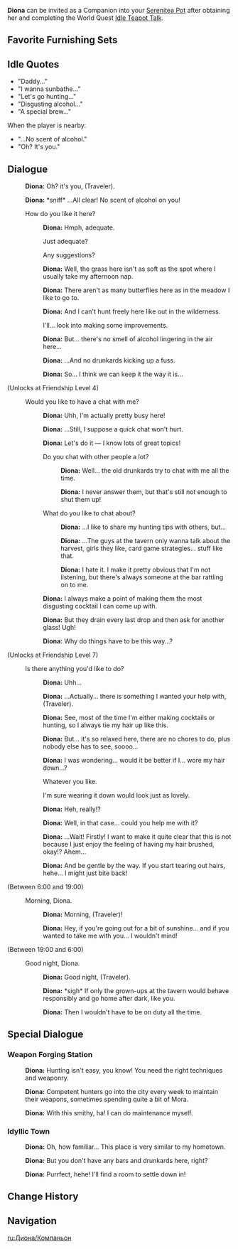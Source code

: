 {{CharacterTabs}}
{{Furnishing Infobox
|title          = Diona
|id             = 368127
|image          = Character Diona Thumb.png
|category       = Companion
|subcategory    = Companion
|rarity         = 4
|adeptal_energy = 300
|load           = 1200
|description    = Character In-Residence
}}
'''Diona''' can be invited as a Companion into your [[Serenitea Pot]] after obtaining her and completing the World Quest [[Idle Teapot Talk]].

==Favorite Furnishing Sets==
{{HousingCompanion|favorite}}
{{Companion Favor Table}}

==Idle Quotes==
*"Daddy..."
*"I wanna sunbathe..."
*"Let's go hunting..."
*"Disgusting alcohol..."
*"A special brew..."
When the player is nearby:
*"...No scent of alcohol."
*"Oh? It's you."

==Dialogue==
{{Dialogue start}}
:{{A|vo diona mimitomo hello 01.ogg}} '''Diona:''' Oh? it's you, (Traveler).
:{{A|vo diona mimitomo hello 02.ogg}} '''Diona:''' *sniff* ...All clear! No scent of alcohol on you!
:{{DIcon}} How do you like it here?
::{{A|vo diona mimitomo friendship1 01.ogg}} '''Diona:''' Hmph, adequate.
::{{DIcon}} Just adequate?
::{{DIcon}} Any suggestions?
::{{A|vo diona mimitomo friendship1 02.ogg}} '''Diona:''' Well, the grass here isn't as soft as the spot where I usually take my afternoon nap.
::{{A|vo diona mimitomo friendship1 03.ogg}} '''Diona:''' There aren't as many butterflies here as in the meadow I like to go to.
::{{A|vo diona mimitomo friendship1 04.ogg}} '''Diona:''' And I can't hunt freely here like out in the wilderness.
::{{DIcon}} I'll... look into making some improvements.
::{{A|vo diona mimitomo friendship1 05.ogg}} '''Diona:''' But... there's no smell of alcohol lingering in the air here...
::{{A|vo diona mimitomo friendship1 06.ogg}} '''Diona:''' ...And no drunkards kicking up a fuss.
::{{A|vo diona mimitomo friendship1 07.ogg}} '''Diona:''' So... I think we can keep it the way it is...
;(Unlocks at Friendship Level 4)
:{{DIcon}} Would you like to have a chat with me?
::{{A|vo diona mimitomo friendship2 01.ogg}} '''Diona:''' Uhh, I'm actually pretty busy here!
::{{A|vo diona mimitomo friendship2 02.ogg}} '''Diona:''' ...Still, I suppose a quick chat won't hurt.
::{{A|vo diona mimitomo friendship2 03.ogg}} '''Diona:''' Let's do it &mdash; I know lots of great topics!
::{{DIcon}} Do you chat with other people a lot?
:::{{A|vo diona mimitomo friendship2 04a 1.ogg}} '''Diona:''' Well... the old drunkards try to chat with me all the time.
:::{{A|vo diona mimitomo friendship2 04a 2.ogg}} '''Diona:''' I never answer them, but that's still not enough to shut them up!
::{{DIcon}} What do you like to chat about?
:::{{A|vo diona mimitomo friendship2 04b 1.ogg}} '''Diona:''' ...I like to share my hunting tips with others, but...
:::{{A|vo diona mimitomo friendship2 04b 2.ogg}} '''Diona:''' ...The guys at the tavern only wanna talk about the harvest, girls they like, card game strategies... stuff like that.
:::{{A|vo diona mimitomo friendship2 04b 3.ogg}} '''Diona:''' I hate it. I make it pretty obvious that I'm not listening, but there's always someone at the bar rattling on to me.
::{{A|vo diona mimitomo friendship2 05.ogg}} '''Diona:''' I always make a point of making them the most disgusting cocktail I can come up with.
::{{A|vo diona mimitomo friendship2 06.ogg}} '''Diona:''' But they drain every last drop and then ask for another glass! Ugh!
::{{A|vo diona mimitomo friendship2 07.ogg}} '''Diona:''' Why do things have to be this way...?
;(Unlocks at Friendship Level 7)
:{{DIcon}} Is there anything you'd like to do?
::{{A|vo diona mimitomo friendship3 01.ogg}} '''Diona:''' Uhh...
::{{A|vo diona mimitomo friendship3 02.ogg}} '''Diona:''' ...Actually... there is something I wanted your help with, (Traveler).
::{{A|vo diona mimitomo friendship3 03.ogg}} '''Diona:''' See, most of the time I'm either making cocktails or hunting, so I always tie my hair up like this.
::{{A|vo diona mimitomo friendship3 04.ogg}} '''Diona:''' But... it's so relaxed here, there are no chores to do, plus nobody else has to see, soooo...
::{{A|vo diona mimitomo friendship3 05.ogg}} '''Diona:''' I was wondering... would it be better if I... wore my hair down...?
::{{DIcon}} Whatever you like.
::{{DIcon}} I'm sure wearing it down would look just as lovely.
::{{A|vo diona mimitomo friendship3 06.ogg}} '''Diona:''' Heh, really!?
::{{A|vo diona mimitomo friendship3 07.ogg}} '''Diona:''' Well, in that case... could you help me with it?
::{{A|vo diona mimitomo friendship3 08.ogg}} '''Diona:''' ...Wait! Firstly! I want to make it quite clear that this is not because I just enjoy the feeling of having my hair brushed, okay!? Ahem...
::{{A|vo diona mimitomo friendship3 09.ogg}} '''Diona:''' And be gentle by the way. If you start tearing out hairs, hehe... I might just bite back!
;<nowiki>(Between 6:00 and 19:00)</nowiki>
:{{DIcon}} Morning, Diona.
::{{A|vo diona mimitomo morning 01.ogg}} '''Diona:''' Morning, (Traveler)!
::{{A|vo diona mimitomo morning 02.ogg}} '''Diona:''' Hey, if you're going out for a bit of sunshine... and if you wanted to take me with you... I wouldn't mind!
;<nowiki>(Between 19:00 and 6:00)</nowiki>
:{{DIcon}} Good night, Diona.
::{{A|vo diona mimitomo night 01.ogg}} '''Diona:''' Good night, (Traveler).
::{{A|vo diona mimitomo night 02.ogg}} '''Diona:''' *sigh* If only the grown-ups at the tavern would behave responsibly and go home after dark, like you.
::{{A|vo diona mimitomo night 03.ogg}} '''Diona:''' Then I wouldn't have to be on duty all the time.
{{Dialogue end}}

==Special Dialogue==
{{HousingCompanion|special}}

===Weapon Forging Station===
{{Dialogue start}}
:{{A|vo mimitomo md diona blacksmith 01.ogg}} '''Diona:''' Hunting isn't easy, you know! You need the right techniques and weaponry.
:{{A|vo mimitomo md diona blacksmith 02.ogg}} '''Diona:''' Competent hunters go into the city every week to maintain their weapons, sometimes spending quite a bit of Mora.
:{{A|vo mimitomo md diona blacksmith 03.ogg}} '''Diona:''' With this smithy, ha! I can do maintenance myself.
{{Dialogue end}}

===Idyllic Town===
{{Dialogue start}}
:{{A|vo mimitomo md diona village 01.ogg}} '''Diona:''' Oh, how familiar... This place is very similar to my hometown.
:{{A|vo mimitomo md diona village 02.ogg}} '''Diona:''' But you don't have any bars and drunkards here, right?
:{{A|vo mimitomo md diona village 03.ogg}} '''Diona:''' Purrfect, hehe! I'll find a room to settle down in!
{{Dialogue end}}

==Change History==
{{Change History|1.6}}

==Navigation==
{{Furnishing Navbox/Living|Companion}}

[[ru:Диона/Компаньон]]